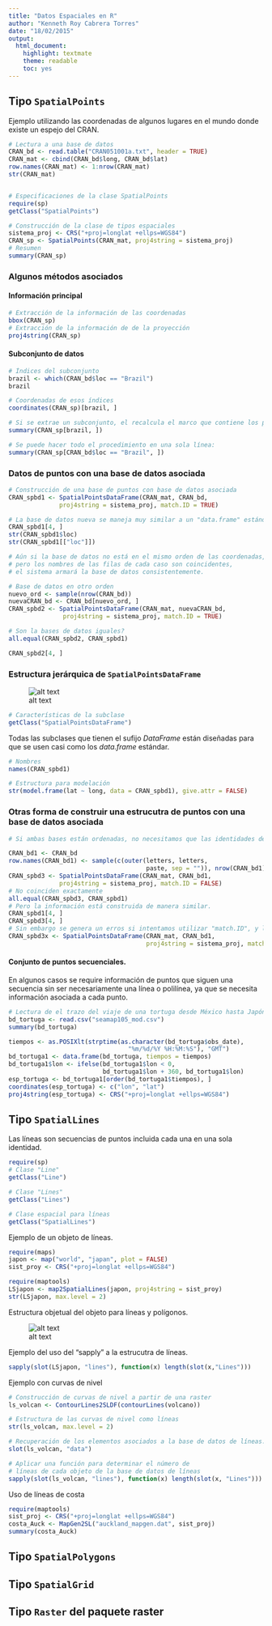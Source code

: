 ```yaml
---
title: "Datos Espaciales en R"
author: "Kenneth Roy Cabrera Torres"
date: "18/02/2015"
output:
  html_document:
    highlight: textmate
    theme: readable
    toc: yes
---
```


## Tipo `SpatialPoints`

Ejemplo utilizando las coordenadas de algunos lugares en el mundo donde existe un espejo del CRAN.

```r
# Lectura a una base de datos
CRAN_bd <- read.table("CRAN051001a.txt", header = TRUE)
CRAN_mat <- cbind(CRAN_bd$long, CRAN_bd$lat)
row.names(CRAN_mat) <- 1:nrow(CRAN_mat)
str(CRAN_mat)


# Especificaciones de la clase SpatialPoints
require(sp)
getClass("SpatialPoints")

# Construcción de la clase de tipos espaciales
sistema_proj <- CRS("+proj=longlat +ellps=WGS84")
CRAN_sp <- SpatialPoints(CRAN_mat, proj4string = sistema_proj)
# Resumen
summary(CRAN_sp)
```

### Algunos métodos asociados

#### Información principal

```r
# Extracción de la información de las coordenadas
bbox(CRAN_sp)
# Extracción de la información de de la proyección
proj4string(CRAN_sp)
```

#### Subconjunto de datos

```r
# Índices del subconjunto
brazil <- which(CRAN_bd$loc == "Brazil")
brazil

# Coordenadas de esos índices
coordinates(CRAN_sp)[brazil, ]

# Si se extrae un subconjunto, el recalcula el marco que contiene los puntos
summary(CRAN_sp[brazil, ])

# Se puede hacer todo el procedimiento en una sola línea:
summary(CRAN_sp[CRAN_bd$loc == "Brazil", ])
```

### Datos de puntos con una base de datos asociada

```r
# Construcción de una base de puntos con base de datos asociada
CRAN_spbd1 <- SpatialPointsDataFrame(CRAN_mat, CRAN_bd,
              proj4string = sistema_proj, match.ID = TRUE)

# La base de datos nueva se maneja muy similar a un "data.frame" estándar
CRAN_spbd1[4, ]
str(CRAN_spbd1$loc)
str(CRAN_spbd1[["loc"]])    

# Aún si la base de datos no está en el mismo orden de las coordenadas,
# pero los nombres de las filas de cada caso son coincidentes,
# el sistema armará la base de datos consistentemente.

# Base de datos en otro orden
nuevo_ord <- sample(nrow(CRAN_bd))
nuevaCRAN_bd <- CRAN_bd[nuevo_ord, ]
CRAN_spbd2 <- SpatialPointsDataFrame(CRAN_mat, nuevaCRAN_bd,
               proj4string = sistema_proj, match.ID = TRUE)

# Son la bases de datos iguales?
all.equal(CRAN_spbd2, CRAN_spbd1)

CRAN_spbd2[4, ]
```

### Estructura jerárquica de `SpatialPointsDataFrame`

![alt text](figuras/estrucSpatialPointsDataFrame.png)

```r
# Características de la subclase
getClass("SpatialPointsDataFrame")
```

Todas las subclases que tienen el sufijo *DataFrame* están
diseñadas para que se usen casi como los *data.frame* estándar.

```r
# Nombres
names(CRAN_spbd1)

# Estructura para modelación
str(model.frame(lat ~ long, data = CRAN_spbd1), give.attr = FALSE)
```

### Otras forma de construir una estrucutra de puntos con una base de datos asociada

```r
# Si ambas bases están ordenadas, no necesitamos que las identidades de los puntos coincidan

CRAN_bd1 <- CRAN_bd
row.names(CRAN_bd1) <- sample(c(outer(letters, letters,
                                      paste, sep = "")), nrow(CRAN_bd1))
CRAN_spbd3 <- SpatialPointsDataFrame(CRAN_mat, CRAN_bd1,
              proj4string = sistema_proj, match.ID = FALSE)
# No coinciden exactamente
all.equal(CRAN_spbd3, CRAN_spbd1)
# Pero la información está construida de manera similar.
CRAN_spbd1[4, ]
CRAN_spbd3[4, ]
# Sin embargo se genera un erros si intentamos utilizar "match.ID", y los identificadores no coinciden.
CRAN_spbd3x <- SpatialPointsDataFrame(CRAN_mat, CRAN_bd1,
                                      proj4string = sistema_proj, match.ID = TRUE)

```


#### Conjunto de puntos secuenciales.

En algunos casos se require información de puntos que 
siguen una secuencia sin ser necesariamente una línea o polilínea, ya que
se necesita información asociada a cada punto.

```r
# Lectura de el trazo del viaje de una tortuga desde México hasta Japón.
bd_tortuga <- read.csv("seamap105_mod.csv")
summary(bd_tortuga)

tiempos <- as.POSIXlt(strptime(as.character(bd_tortuga$obs_date),
                                 "%m/%d/%Y %H:%M:%S"), "GMT")
bd_tortuga1 <- data.frame(bd_tortuga, tiempos = tiempos)
bd_tortuga1$lon <- ifelse(bd_tortuga1$lon < 0, 
                          bd_tortuga1$lon + 360, bd_tortuga1$lon)
esp_tortuga <- bd_tortuga1[order(bd_tortuga1$tiempos), ]
coordinates(esp_tortuga) <- c("lon", "lat")
proj4string(esp_tortuga) <- CRS("+proj=longlat +ellps=WGS84")
```
              
## Tipo `SpatialLines`

Las líneas son secuencias de puntos incluida cada una en una sola identidad.

```r
require(sp)
# Clase "Line"
getClass("Line")

# Clase "Lines"
getClass("Lines")

# Clase espacial para líneas
getClass("SpatialLines")
```

Ejemplo de un objeto de líneas.

```r
require(maps)
japon <- map("world", "japan", plot = FALSE)
sist_proy <- CRS("+proj=longlat +ellps=WGS84")

require(maptools)
LSjapon <- map2SpatialLines(japon, proj4string = sist_proy)
str(LSjapon, max.level = 2)
```

Estructura objetual del objeto para líneas y polígonos.

![alt text](figuras/lineasPoligo.png)

Ejemplo del uso del "sapply" a la estrucutra de líneas.

```r
sapply(slot(LSjapon, "lines"), function(x) length(slot(x,"Lines")))
```

Ejemplo con curvas de nivel

```r

# Construcción de curvas de nivel a partir de una raster
ls_volcan <- ContourLines2SLDF(contourLines(volcano))

# Estructura de las curvas de nivel como líneas
str(ls_volcan, max.level = 2)

# Recuperación de los elementos asociados a la base de datos de líneas.
slot(ls_volcan, "data")

# Aplicar una función para determinar el número de
# líneas de cada objeto de la base de datos de líneas
sapply(slot(ls_volcan, "lines"), function(x) length(slot(x, "Lines")))
```

Uso de líneas de costa 

```r
require(maptools)
sist_proj <- CRS("+proj=longlat +ellps=WGS84")
costa_Auck <- MapGen2SL("auckland_mapgen.dat", sist_proj)
summary(costa_Auck)
```



## Tipo `SpatialPolygons`

## Tipo `SpatialGrid`

## Tipo `Raster` del paquete **raster** 
